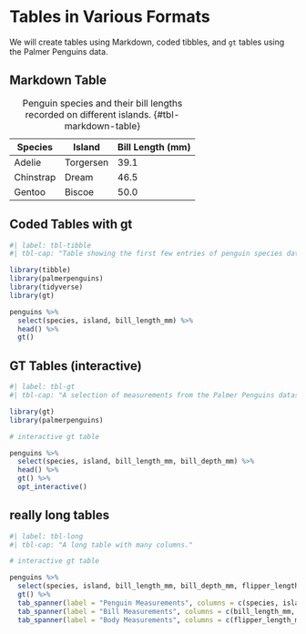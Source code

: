 # Tables in Various Formats

We will create tables using Markdown, coded tibbles, and `gt` tables using the Palmer Penguins data.

## Markdown Table

| Species     | Island        | Bill Length (mm) |
|-------------|---------------|------------------|
| Adelie      | Torgersen     | 39.1             |
| Chinstrap   | Dream         | 46.5             |
| Gentoo      | Biscoe        | 50.0             |

: Penguin species and their bill lengths recorded on different islands. {#tbl-markdown-table}

## Coded Tables with gt

```r
#| label: tbl-tibble
#| tbl-cap: "Table showing the first few entries of penguin species data."

library(tibble)
library(palmerpenguins)
library(tidyverse)
library(gt)

penguins %>% 
  select(species, island, bill_length_mm) %>%
  head() %>%
  gt()
```

## GT Tables (interactive)

```r
#| label: tbl-gt
#| tbl-cap: "A selection of measurements from the Palmer Penguins dataset."

library(gt)
library(palmerpenguins)

# interactive gt table

penguins %>% 
  select(species, island, bill_length_mm, bill_depth_mm) %>%
  head() %>%
  gt() %>%
  opt_interactive()
```

## really long tables

```r
#| label: tbl-long
#| tbl-cap: "A long table with many columns."

# interactive gt table

penguins %>% 
  select(species, island, bill_length_mm, bill_depth_mm, flipper_length_mm, body_mass_g) %>%
  gt() %>%
  tab_spanner(label = "Penguin Measurements", columns = c(species, island)) %>%
  tab_spanner(label = "Bill Measurements", columns = c(bill_length_mm, bill_depth_mm)) %>%
  tab_spanner(label = "Body Measurements", columns = c(flipper_length_mm, body_mass_g))

```
